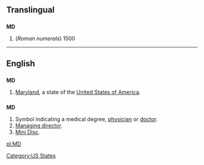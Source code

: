 ==Translingual==

==={{abbreviation}}===
'''MD'''

# (''Roman numerals'') 1500

----

==English==

==={{abbreviation}}===
'''MD'''
# [[Maryland]], a state of the [[United States of America]].

==={{initialism}}===
'''MD'''

# Symbol indicating a medical degree, [[physician]] or [[doctor]].
# [[managing director|Managing director]].
# [[Mini Disc]].

[[Category:US States]]

[[pl:MD]]